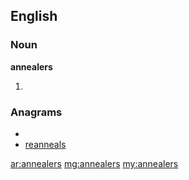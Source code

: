 ==English==

===Noun===
'''annealers'''

#{{plural of|annealer}}

===Anagrams===
* {{alphagram|aaeelnnrs}}
* [[reanneals#English|reanneals]]

[[ar:annealers]]
[[mg:annealers]]
[[my:annealers]]